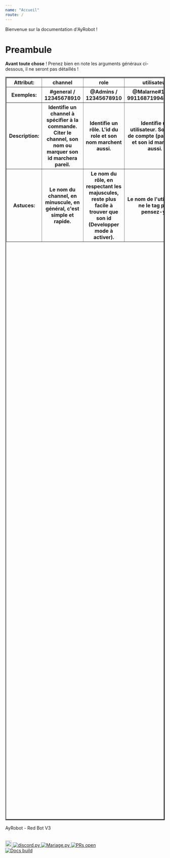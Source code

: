 ---
name: "Accueil"
route: /
---

Bienvenue sur la documentation d'AyRobot !

# Preambule

**Avant toute chose** ! Prenez bien en note les arguments généraux ci-dessous, il ne seront pas détaillés !

<table border="3px solid black" height="60%">

<tr>
<th border-width="1px" border-style="solid" border-color="black" height="25%"> Attribut: </th>
<th border-width="1px" border-style="solid" border-color="black" height="25%"> channel </th>
<th border-width="1px" border-style="solid" border-color="black" height="25%"> role </th>
<th border-width="1px" border-style="solid" border-color="black" height="25%"> utilisateur </th>
<th border-width="1px" border-style="solid" border-color="black" height="25%"> id </th>
</tr>

<tr>
<th border-width="1px" border-style="solid" border-color="black" height="25%"> Exemples: </th>
<th border-width="1px" border-style="solid" border-color="black" height="25%"> #general / 12345678910 </th>
<th border-width="1px" border-style="solid" border-color="black" height="25%"> @Admins / 12345678910 </th>
<th border-width="1px" border-style="solid" border-color="black" height="25%"> @Malarne#1418 / 99116871994859520 </th>
<th border-width="1px" border-style="solid" border-color="black" height="25%"> 12345678910 </th>
</tr>

<tr>
<th border-width="1px" border-style="solid" border-color="black" height="25%"> Description: </th>
<th border-width="1px" border-style="solid" border-color="black" height="25%">Identifie un channel à spécifier à la commande. Citer le channel, son nom ou marquer son id marchera pareil.</th>
<th border-width="1px" border-style="solid" border-color="black" height="25%">Identifie un rôle. L'id du role et son nom marchent aussi.</th>
<th border-width="1px" border-style="solid" border-color="black" height="25%">Identifie un utilisateur. Son nom de compte (pas /nick) et son id marchent aussi.</th>
<th border-width="1px" border-style="solid" border-color="black" height="25%">Peut identifier n'importe quel objet discord. Ici l'id est obligatoire, pas de mention.</th>
</tr>

<tr>
<th border-width="1px" border-style="solid" border-color="black" height="25%"> Astuces: </th>
<th border-width="1px" border-style="solid" border-color="black" height="25%">Le nom du channel, en minuscule, en général, c'est simple et rapide.</th>
<th border-width="1px" border-style="solid" border-color="black" height="25%">Le nom du rôle, en respectant les majuscules, reste plus facile à trouver que son id (Developper mode à activer).</th>
<th border-width="1px" border-style="solid" border-color="black" height="25%">Le nom de l'utilisateur ne le tag pas, pensez-y !</th>
<th border-width="1px" border-style="solid" border-color="black" height="25%">Discord -> Options -> Appearance (Apparence) -> Developer mode</th>
</tr>

</table>

AyRobot \- Red Bot V3

<br />
<a href="https://discord.gg/aypierre">
    <img height="20" width="20" src="https://png.icons8.com/color/1600/discord-new-logo.png" alt="Discord server"/>
</a>

<a href="https://github.com/Rapptz/discord.py">
    <img src="https://img.shields.io/badge/discord-py-blue.svg" alt="discord.py"/>
</a>

<a href="https://discordapp.com/oauth2/authorize?client_id=353176642543419392&scope=bot">
    <img src="https://img.shields.io/badge/mariage.py-bugged-orange.svg" alt="Mariage.py"/>
</a>

<a href="http://makeapullrequest.com">
    <img src="https://img.shields.io/badge/PRs-welcome-brightgreen.svg?style=flat-square" alt="PRs open"/>
</a>
<br />
<a href="https://ayrobot.netlify.com">
    <img src="https://i.ytimg.com/vi/MwWPpLGyddY/mqdefault.jpg" alt="Docs build"/>
</a>